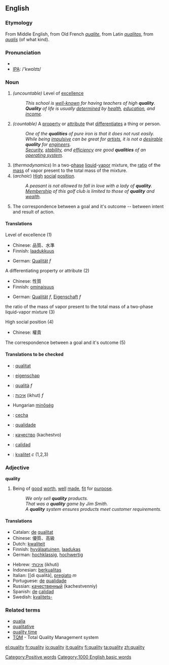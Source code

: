 ==English==

===Etymology===
From Middle English, from Old French ''[[qualite]]'', from Latin ''[[qualitas]]'', from ''[[qualis]]'' (of what kind).

===Pronunciation===
*{{audio|en-us-quality.ogg|Audio (US)}}
*[[w:IPA|IPA]]: /'kwɒlɪtɪ/

===Noun===
{{en-noun|quality|qualities}}

#''(uncountable)'' Level of [[excellence]]
#:''This school is [[well-known]] for having teachers of high '''quality'''.''
#:'''''Quality''' of life is usually [[determined]] by [[health]], [[education]], and [[income]].''
#''(countable)'' A [[property]] or [[attribute]] that [[differentiate]]s a thing or person.
#:''One of the '''qualities''' of pure iron is that it does not rust easily.''
#:''While being [[impulsive]] can be great for [[artists]], it is not a [[desirable]] '''quality''' for [[engineers]].''
#:''[[security|Security]], [[stability]], and [[efficiency]] are good '''qualities''' of an [[operating system]].''
#(''thermodynamics'') In a two-[[phase]] [[liquid]]-[[vapor]] mixture, the [[ratio]] of the [[mass]] of vapor present to the total mass of the mixture.
#(''archaic'') [[high|High]] [[social]] [[position]].
#:''A peasant is not allowed to fall in love with a lady of '''quality'''.''
#:''[[membership|Membership]] of this golf club is limited to those of '''quality''' and [[wealth]].''
#The correspondence between a goal and it's outcome -- between intent and result of action.

====Translations====
;Level of excellence (1)
{{top}}
*Chinese: 品質、水準
*Finnish: [[laadukkuus]]
{{mid}}
*German: [[Qualität]] ''f''
{{bottom}}

;A differentiating property or attribute (2)
{{top}}
*Chinese: 性質
*Finnish: [[ominaisuus]]
{{mid}}
*German: [[Qualität]] ''f'', [[Eigenschaft]] ''f''
{{bottom}}

;the ratio of the mass of vapor present to the total mass of a two-phase liquid-vapor mixture (3)
{{top}}
{{mid}}
{{bottom}}

;High social position (4)
{{top}}
*Chinese: 權貴
{{mid}}
{{bottom}}

;The correspondence between a goal and it's outcome (5)
{{top}}
{{mid}}
{{bottom}}

====Translations to be checked====
{{checktrans}}

*{{ttbc|Catalan}}: [[qualitat]]
*{{ttbc|Dutch}}: [[eigenschap]]
*{{ttbc|Italian}}: [[qualità]] ''f''
*{{ttbc|Hebrew}}: [[איכות]] (ikhut) ''f''
*Hungarian [[minőség]]

*{{ttbc|Polish}}: [[cecha]]
*{{ttbc|Portuguese}}: [[qualidade]]
*{{ttbc|Russian}}: [[качество]] (kachestvo)
*{{ttbc|Spanish}}: [[calidad]]
*{{ttbc|Swedish}}: [[kvalitet]] ''c'' (1,2,3)

===Adjective===
'''quality'''
#Being of [[good]] [[worth]], [[well]] [[made]], [[fit]] for [[purpose]].
#:''We only sell '''quality''' products.''
#:''That was a '''quality''' game by Jim Smith.''
#:''A '''quality''' system ensures products meet customer requirements.''

====Translations====
{{top}}
*Catalan: [[de]] [[qualitat]]
*Chinese: 優質、高級
*Dutch: [[kwaliteit]]
*Finnish: [[hyvälaatuinen]], [[laadukas]]
*German: [[hochklassig]], [[hochwertig]]
{{mid}}
*Hebrew: [[איכותי]] (ikhuti)
*Indonesian: [[berkualitas]]
*Italian: [[di qualità], [[pregiato]] ''m''
*Portuguese: [[de]] [[qualidade]]
*Russian: [[качественный]] (kachestvenniy)
*Spanish: [[de]] [[calidad]]
*Swedish: [[kvalitets-]]
{{bottom}}

===Related terms===
*[[qualia]]
*[[qualitative]]
*[[quality time]]
*[[TQM]] - Total Quality Management system

[[Category:Positive words]]
[[Category:1000 English basic words]]

[[el:quality]]
[[fr:quality]]
[[io:quality]]
[[it:quality]]
[[fi:quality]]
[[ta:quality]]
[[zh:quality]]